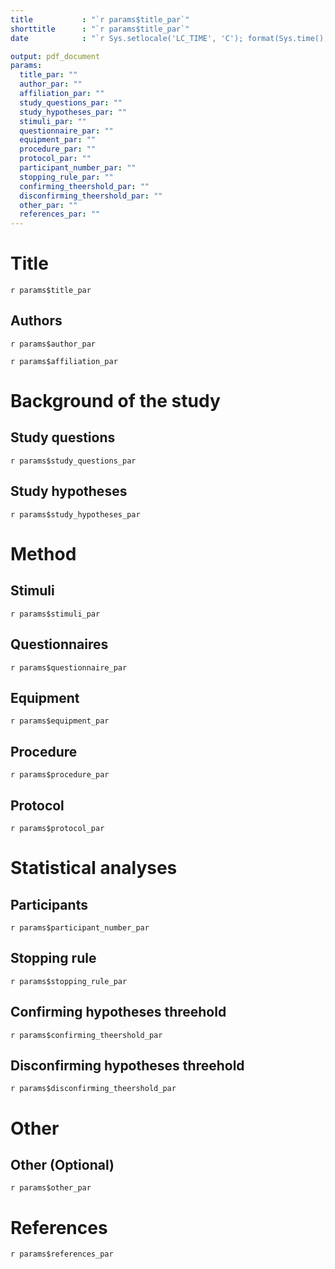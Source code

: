 ```yaml
---
title           : "`r params$title_par`"
shorttitle      : "`r params$title_par`"
date            : "`r Sys.setlocale('LC_TIME', 'C'); format(Sys.time(), '%d\\\\. %B %Y')`"

output: pdf_document
params:
  title_par: ""                   
  author_par: ""                  
  affiliation_par: ""             
  study_questions_par: ""         
  study_hypotheses_par: ""        
  stimuli_par: ""                 
  questionnaire_par: ""           
  equipment_par: ""               
  procedure_par: ""               
  protocol_par: ""                
  participant_number_par: ""      
  stopping_rule_par: ""           
  confirming_theershold_par: ""   
  disconfirming_theershold_par: ""
  other_par: ""      
  references_par: ""
---
```


<!-- This is the template that can be used for pre-registrating your study. This template was used so that it can 
be easily used within the shiny app. If you want to use it via the editor, you can just go on and edit the template.
However, make sure that you delete all R code in the template  (e.g., `r params$title_par`). You can still leave them
in the template but then the code will print empty spaces throughout the template-->

# Title
<!-- Here you can provide the title of the project. In case you are editing the title yourself, you can remove the `r params$title_par` part. -->

`r params$title_par`

## Authors
<!-- Here you can provide the authors' list together with the affiliations. -->

`r params$author_par`

`r params$affiliation_par`

# Background of the study

## Study questions
<!-- Define the study's question -->

`r params$study_questions_par`

## Study hypotheses
<!-- Define the study's hypotheses -->

`r params$study_hypotheses_par`

# Method
## Stimuli
<!-- Define the study's stimuli -->

`r params$stimuli_par`

## Questionnaires
<!-- Define the study's questionnaires, if used -->

`r params$questionnaire_par`

## Equipment
<!-- Define the study's equipment. This includes computer characteristics etc. -->

`r params$equipment_par`

## Procedure
<!-- Define the study's procedure. -->

`r params$procedure_par`

## Protocol
<!-- Define the study's protocol. -->

`r params$protocol_par`

# Statistical analyses
## Participants
<!-- How many participants will be rectruited? Is there a power analysis performed? -->

`r params$participant_number_par`

## Stopping rule
<!--  When will data accumulation end? -->

`r params$stopping_rule_par`

## Confirming hypotheses threehold
<!-- What is the threeshold for confirming each one of the research hypothesis? -->

`r params$confirming_theershold_par`

## Disconfirming hypotheses threehold
<!-- What is the threeshold for dis-confirming each one of the research hypothesis? -->

`r params$disconfirming_theershold_par`

# Other

## Other (Optional)
<!-- Further comments -->

`r params$other_par`

# References
<!-- Included references -->

`r params$references_par`

## 
\vspace{-2pc}
\setlength{\parindent}{-0.5in}
\setlength{\leftskip}{-1in}
\setlength{\parskip}{8pt}
\noindent
